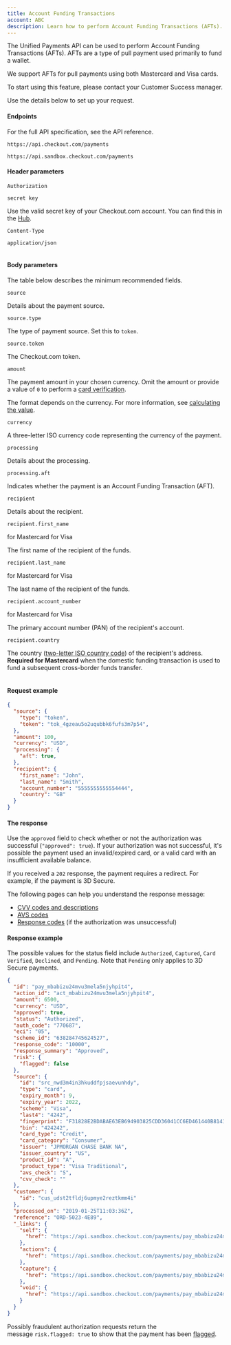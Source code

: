 ```yaml
---
title: Account Funding Transactions
account: ABC
description: Learn how to perform Account Funding Transactions (AFTs).
---
```


The Unified Payments API can be used to perform Account Funding Transactions (AFTs). AFTs are a type of pull payment used primarily to fund a wallet.

<TipBox variant="tip">

We support AFTs for pull payments using both Mastercard and Visa cards.

</TipBox>
<TipBox variant="info">

To start using this feature, please contact your Customer Success manager.

</TipBox>

Use the details below to set up your request.

#### Endpoints

For the full API specification, see the <ExternalLink href="https://api-reference.checkout.com/#tag/Payments/paths/~1payments/post" target="_blank">API reference</ExternalLink>.

<tabs>
<tab title="Live">
<LineCodeWrapper type="post">

`https://api.checkout.com/payments`

</LineCodeWrapper>
</tab>
<tab title="Sandbox">
<LineCodeWrapper type="post">

`https://api.sandbox.checkout.com/payments`

</LineCodeWrapper>
</tab>
</tabs>

#### Header parameters

<Table>
<TableHead headers={['Header', 'Value']} />
<TableBody>
<TableRow>
<TableCell>

`Authorization`

<StatusTag type="required" />
</TableCell>
<TableCell>

`secret key`

<InfoBox>

Use the valid secret key of your Checkout.com account. You can find this in the [Hub](https://hub.checkout.com/v2).

</InfoBox>
</TableCell>
</TableRow>
<TableRow>
<TableCell>

`Content-Type`

<StatusTag type="required" />
</TableCell>
<TableCell>

`application/json`

</TableCell>
</TableRow>

</TableBody>
</Table>

#### Body parameters

The table below describes the minimum recommended fields.

<Table>
<TableHead headers={['Field name', 'Description']} />
<TableBody>
<TableRow>
<TableCell>

`source`
<StatusTag type="required" />
<TypeTag type="object" />
</TableCell>
<TableCell>

Details about the payment source.

</TableCell>
</TableRow>
<TableRow>
<TableCell>

`source.type`

<StatusTag type="required" />
<TypeTag type="string" />

</TableCell>
<TableCell>

The type of payment source. Set this to `token`.

</TableCell>
</TableRow>
<TableRow>
<TableCell>

`source.token`

<StatusTag type="required" />
<TypeTag type="string" />

</TableCell>
<TableCell>

The Checkout.com token.

</TableCell>
</TableRow>
<TableRow>
<TableCell>

`amount`

<StatusTag type="optional" />
<TypeTag type="integer" />

</TableCell>
<TableCell>

The payment amount in your chosen currency. Omit the amount or provide a value of `0` to perform a [card verification](/risk-management/card-verification).

The format depends on the currency. For more information, see [calculating the value](/resources/calculating-the-value).

</TableCell>
</TableRow>
<TableRow>
<TableCell>

`currency`

<StatusTag type="required" />
<TypeTag type="string" />

</TableCell>
<TableCell>

A three-letter ISO currency code representing the currency of the payment.

</TableCell>
</TableRow>
<TableRow>
<TableCell>

`processing`

<StatusTag type="optional" />
<TypeTag type="object" />

</TableCell>
<TableCell>

Details about the processing.

</TableCell>
</TableRow>
<TableRow>
<TableCell>

`processing.aft`

<StatusTag type="optional" />
<TypeTag type="boolean" />

</TableCell>
<TableCell>

Indicates whether the payment is an Account Funding Transaction (AFT).

</TableCell>
</TableRow>
<TableRow>
<TableCell>

`recipient`

<StatusTag type="optional" />
<TypeTag type="object" />

</TableCell>
<TableCell>

Details about the recipient.

</TableCell>
</TableRow>
<TableRow>
<TableCell>

`recipient.first_name`

<StatusTag type="required" /> for Mastercard
<StatusTag type="optional" /> for Visa
<TypeTag type="string" />

</TableCell>
<TableCell>

The first name of the recipient of the funds.

</TableCell>
</TableRow>
<TableRow>
<TableCell>

`recipient.last_name`

<StatusTag type="required" /> for Mastercard
<StatusTag type="optional" /> for Visa
<TypeTag type="string" />

</TableCell>
<TableCell>

The last name of the recipient of the funds.

</TableCell>
</TableRow>
<TableRow>
<TableCell>

`recipient.account_number`

<StatusTag type="required" /> for Mastercard
<StatusTag type="optional" /> for Visa
<TypeTag type="string" />

</TableCell>
<TableCell>

The primary account number (PAN) of the recipient's account.

</TableCell>
</TableRow>
<TableRow>
<TableCell>

`recipient.country`

<StatusTag type="optional" />
<TypeTag type="string" />

</TableCell>
<TableCell>

The country ([two-letter ISO country code](/resources/codes/country-codes)) of the recipient's address.
**Required for Mastercard** when the domestic funding transaction is used to fund a subsequent cross-border funds transfer.

</TableCell>
</TableRow>
</TableBody>
</Table>

#### Request example

```json
{
  "source": {
    "type": "token",
    "token": "tok_4gzeau5o2uqubbk6fufs3m7p54",
  },
  "amount": 100,
  "currency": "USD",
  "processing": {
    "aft": true,
  },
  "recipient": {
    "first_name": "John",
    "last_name": "Smith",
    "account_number": "5555555555554444",
    "country": "GB"
  }
}
```

#### The response

Use the `approved` field to check whether or not the authorization was successful (`"approved": true`). If your authorization was not successful, it's possible the payment used an invalid/expired card, or a valid card with an insufficient available balance.

If you received a `202` response, the payment requires a redirect. For example, if the payment is 3D Secure.

<TipBox variant="tip">

The following pages can help you understand the response message:

*   [CVV codes and descriptions](/resources/codes/cvv-response-codes)
*   [AVS codes](/resources/codes/avs-codes)
*   [Response codes](/resources/codes/response-codes) (if the authorization was unsuccessful)

</TipBox>

#### Response example

The possible values for the status field include `Authorized`, `Captured`, `Card Verified`, `Declined`, and `Pending`. Note that `Pending` only applies to 3D Secure payments.

```json
{
  "id": "pay_mbabizu24mvu3mela5njyhpit4",
  "action_id": "act_mbabizu24mvu3mela5njyhpit4",
  "amount": 6500,
  "currency": "USD",
  "approved": true,
  "status": "Authorized",
  "auth_code": "770687",
  "eci": "05",
  "scheme_id": "638284745624527",
  "response_code": "10000",
  "response_summary": "Approved",
  "risk": {
    "flagged": false
  },
  "source": {
    "id": "src_nwd3m4in3hkuddfpjsaevunhdy",
    "type": "card",
    "expiry_month": 9,
    "expiry_year": 2022,
    "scheme": "Visa",
    "last4": "4242",
    "fingerprint": "F31828E2BDABAE63EB694903825CDD36041CC6ED461440B81415895855502832",
    "bin": "424242",
    "card_type": "Credit",
    "card_category": "Consumer",
    "issuer": "JPMORGAN CHASE BANK NA",
    "issuer_country": "US",
    "product_id": "A",
    "product_type": "Visa Traditional",
    "avs_check": "S",
    "cvv_check": ""
  },
  "customer": {
    "id": "cus_udst2tfldj6upmye2reztkmm4i"
  },
  "processed_on": "2019-01-25T11:03:36Z",
  "reference": "ORD-5023-4E89",
  "_links": {
    "self": {
      "href": "https://api.sandbox.checkout.com/payments/pay_mbabizu24mvu3mela5njyhpit4"
    },
    "actions": {
      "href": "https://api.sandbox.checkout.com/payments/pay_mbabizu24mvu3mela5njyhpit4/actions"
    },
    "capture": {
      "href": "https://api.sandbox.checkout.com/payments/pay_mbabizu24mvu3mela5njyhpit4/captures"
    },
    "void": {
      "href": "https://api.sandbox.checkout.com/payments/pay_mbabizu24mvu3mela5njyhpit4/voids"
    }
  }
}
```

<TipBox variant="info">

Possibly fraudulent authorization requests return the message `risk.flagged: true` to show that the payment has been [flagged](/risk-management/flagged-payments).

</TipBox>
